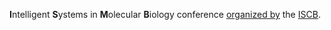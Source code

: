 '''I'''ntelligent '''S'''ystems in '''M'''olecular '''B'''iology conference [http://www.iscb.org/events/event_board.php organized by] the [[ISCB]].